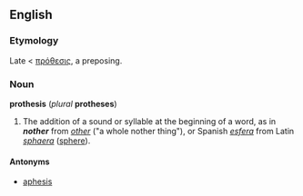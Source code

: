 ==English==
===Etymology===
Late {{L.}} < {{Gr.}} [[πρόθεσις]], a preposing.

===Noun===
'''prothesis''' (''plural'' '''protheses''')

#The addition of a sound or syllable at the beginning of a word, as in '''''nother''''' from ''[[other]]'' ("a whole nother thing"), or Spanish ''[[esfera]]'' from Latin ''[[sphaera]]'' ([[sphere]]).

====Antonyms====
*[[aphesis]]